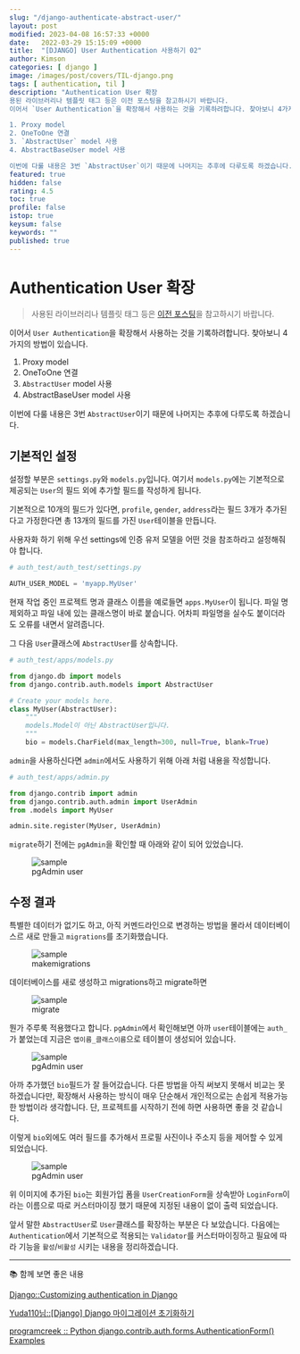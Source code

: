 ```yaml
---
slug: "/django-authenticate-abstract-user/"
layout: post
modified: 2023-04-08 16:57:33 +0000
date:   2022-03-29 15:15:09 +0000
title:  "[DJANGO] User Authentication 사용하기 02"
author: Kimson
categories: [ django ]
image: /images/post/covers/TIL-django.png
tags: [ authentication, til ]
description: "Authentication User 확장
용된 라이브러리나 템플릿 태그 등은 이전 포스팅을 참고하시기 바랍니다.
이어서 `User Authentication`을 확장해서 사용하는 것을 기록하려합니다. 찾아보니 4가지의 방법이 있습니다.

1. Proxy model
2. OneToOne 연결
3. `AbstractUser` model 사용
4. AbstractBaseUser model 사용

이번에 다룰 내용은 3번 `AbstractUser`이기 때문에 나머지는 추후에 다루도록 하겠습니다."
featured: true
hidden: false
rating: 4.5
toc: true
profile: false
istop: true
keysum: false
keywords: ""
published: true
---
```


# Authentication User 확장

> 사용된 라이브러리나 템플릿 태그 등은 [이전 포스팅](https://kkn1125.github.io/django-authenticate/)을 참고하시기 바랍니다.

이어서 `User Authentication`을 확장해서 사용하는 것을 기록하려합니다. 찾아보니 4가지의 방법이 있습니다.

1. Proxy model
2. OneToOne 연결
3. `AbstractUser` model 사용
4. AbstractBaseUser model 사용

이번에 다룰 내용은 3번 `AbstractUser`이기 때문에 나머지는 추후에 다루도록 하겠습니다.

## 기본적인 설정

설정할 부분은 `settings.py`와 `models.py`입니다. 여기서 `models.py`에는 기본적으로 제공되는 `User`의 필드 외에 추가할 필드를 작성하게 됩니다.

기본적으로 10개의 필드가 있다면, `profile`, `gender`, `address`라는 필드 3개가 추가된다고 가정한다면 총 13개의 필드를 가진 `User`테이블을 만듭니다.

사용자화 하기 위해 우선 settings에 인증 유저 모델을 어떤 것을 참조하라고 설정해줘야 합니다.

```python
# auth_test/auth_test/settings.py

AUTH_USER_MODEL = 'myapp.MyUser'
```

현재 작업 중인 프로젝트 명과 클래스 이름을 예로들면 `apps.MyUser`이 됩니다. 파일 명 제외하고 파일 내에 있는 클래스명이 바로 붙습니다. 어차피 파일명을 실수도 붙이더라도 오류를 내면서 알려줍니다.

그 다음 `User`클래스에 `AbstractUser`를 상속합니다.

```python
# auth_test/apps/models.py

from django.db import models
from django.contrib.auth.models import AbstractUser

# Create your models here.
class MyUser(AbstractUser):
    """
    models.Model이 아닌 AbstractUser입니다.
    """
    bio = models.CharField(max_length=300, null=True, blank=True)
```

`admin`을 사용하신다면 `admin`에서도 사용하기 위해 아래 처럼 내용을 작성합니다.

```python
# auth_test/apps/admin.py

from django.contrib import admin
from django.contrib.auth.admin import UserAdmin
from .models import MyUser

admin.site.register(MyUser, UserAdmin)
```

`migrate`하기 전에는 `pgAdmin`을 확인할 때 아래와 같이 되어 있었습니다.

<figure className="text-center">
<span className="w-inline-block">
   <img src="/images/post/django/authentication/auth08.png" alt="sample" title="sample" />
   <figcaption>pgAdmin user</figcaption>
</span>
</figure>

## 수정 결과

특별한 데이터가 없기도 하고, 아직 커멘드라인으로 변경하는 방법을 몰라서 데이터베이스르 새로 만들고 `migrations`를 초기화했습니다.

<figure className="text-center">
<span className="w-inline-block">
   <img src="/images/post/django/authentication/auth09.png" alt="sample" title="sample" />
   <figcaption>makemigrations</figcaption>
</span>
</figure>

데이터베이스를 새로 생성하고 migrations하고 migrate하면

<figure className="text-center">
<span className="w-inline-block">
   <img src="/images/post/django/authentication/auth10.png" alt="sample" title="sample" />
   <figcaption>migrate</figcaption>
</span>
</figure>

뭔가 주루룩 적용했다고 합니다. `pgAdmin`에서 확인해보면 아까 `user`테이블에는 `auth_`가 붙었는데 지금은 `앱이름_클래스이름`으로 테이블이 생성되어 있습니다.

<figure className="text-center">
<span className="w-inline-block">
   <img src="/images/post/django/authentication/auth11.png" alt="sample" title="sample" />
   <figcaption>pgAdmin user</figcaption>
</span>
</figure>

아까 추가했던 `bio`필드가 잘 들어갔습니다. 다른 방법을 아직 써보지 못해서 비교는 못하겠습니다만, 확장해서 사용하는 방식이 매우 단순해서 개인적으로는 손쉽게 적용가능한 방법이라 생각합니다. 단, 프로젝트를 시작하기 전에 하면 사용하면 좋을 것 같습니다.

이렇게 `bio`외에도 여러 필드를 추가해서 프로필 사진이나 주소지 등을 제어할 수 있게 되었습니다.

<figure className="text-center">
<span className="w-inline-block">
   <img src="/images/post/django/authentication/auth12.png" alt="sample" title="sample" />
   <figcaption>pgAdmin user</figcaption>
</span>
</figure>

위 이미지에 추가된 `bio`는 회원가입 폼을 `UserCreationForm`을 상속받아 `LoginForm`이라는 이름으로 따로 커스터마이징 했기 때문에 지정된 내용이 없이 출력 되었습니다.

앞서 말한 `AbstractUser`로 `User`클래스를 확장하는 부분은 다 보았습니다. 다음에는 `Authentication`에서 기본적으로 적용되는 `Validator`를 커스터마이징하고 필요에 따라 기능을 `활성`/`비활성` 시키는 내용을 정리하겠습니다.

-----

📚 함께 보면 좋은 내용

[Django::Customizing authentication in Django](https://docs.djangoproject.com/en/dev/topics/auth/customizing/#auth-custom-user)

[Yuda110님::[Django] Django 마이그레이션 초기화하기](https://yuda.dev/216)

[programcreek :: Python django.contrib.auth.forms.AuthenticationForm() Examples](https://www.programcreek.com/python/example/64448/django.contrib.auth.forms.AuthenticationForm)